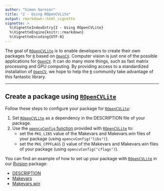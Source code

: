 ```yaml
---
author: "Simon Garnier"
title: "2 - Using ROpenCVLite"
output: rmarkdown::html_vignette
vignette: >
  %\VignetteIndexEntry{2 - Using ROpenCVLite}
  %\VignetteEngine{knitr::rmarkdown}
  %\VignetteEncoding{UTF-8}
---
```


The goal of [`ROpenCVLite`](https://github.com/swarm-lab/ROpenCVLite) is to 
enable developers to create their own packages for [`R`](https://cran.r-project.org) 
based on [`OpenCV`](https://opencv.org/). Computer vision is just one of the 
possible applications for [`OpenCV`](https://opencv.org/). It can do many more 
things, such as fast matrix processing and GPU computing. By providing access to 
a standardized installation of [`OpenCV`](https://opencv.org/), we hope to help 
the [`R`](https://cran.r-project.org) community take advantage of this fantastic 
library. 

---

## Create a package using [`ROpenCVLite`](https://github.com/swarm-lab/ROpenCVLite)

Follow these steps to configure your package for [`ROpenCVLite`](https://github.com/swarm-lab/ROpenCVLite):

1. Set [`ROpenCVLite`](https://github.com/swarm-lab/ROpenCVLite) as a dependency 
in the DESCRIPTION file of your package.
2. Use the [`opencvConfig` function](https://swarm-lab.github.io/ROpenCVLite/reference/opencvConfig.html)
provided with [`ROpenCVLite`](https://github.com/swarm-lab/ROpenCVLite) to:
    + set the `PKG_LIBS` value of the Makevars and Makevars.win 
files of your package (using `opencvConfig("libs")`). 
    + set the `PKG_CPPFLAGS` () value of the Makevars and Makevars.win 
files of your package (using `opencvConfig("cflags")`).

You can find an example of how to set up your package with 
[`ROpenCVLite`](https://github.com/swarm-lab/ROpenCVLite) in our 
[Rvision](https://github.com/swarm-lab/Rvision) package:

* [DESCRIPTION](https://github.com/swarm-lab/Rvision/blob/master/DESCRIPTION)
* [Makevars](https://github.com/swarm-lab/Rvision/blob/master/src/Makevars)
* [Makevars.win](https://github.com/swarm-lab/Rvision/blob/master/src/Makevars.win)
